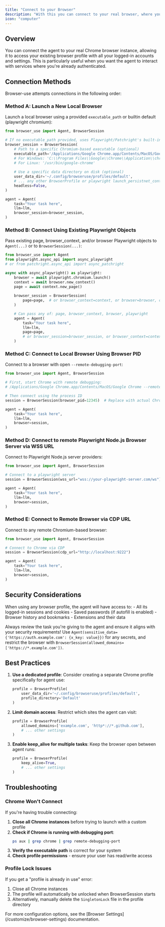 ```yaml
---
title: "Connect to your Browser"
description: "With this you can connect to your real browser, where you are logged in with all your accounts."
icon: "computer"
---
```


## Overview

You can connect the agent to your real Chrome browser instance, allowing it to access your existing browser profile with all your logged-in accounts and settings. This is particularly useful when you want the agent to interact with services where you're already authenticated.

## Connection Methods

Browser-use attempts connections in the following order:

### Method A: Launch a New Local Browser

Launch a local browser using a provided `executable_path` or builtin default (playwright chromium):

```python
from browser_use import Agent, BrowserSession

# If no executable_path provided, uses Playwright/Patchright's built-in Chromium
browser_session = BrowserSession(
    # Path to a specific Chromium-based executable (optional)
    executable_path='/Applications/Google Chrome.app/Contents/MacOS/Google Chrome',  # macOS
    # For Windows: 'C:\\Program Files\\Google\\Chrome\\Application\\chrome.exe'
    # For Linux: '/usr/bin/google-chrome'
    
    # Use a specific data directory on disk (optional)
    user_data_dir='~/.config/browseruse/profiles/default',
    # ... any other BrowserProfile or playwright launch_persistnet_context config...
    headless=False,
)

agent = Agent(
    task="Your task here",
    llm=llm,
    browser_session=browser_session,
)
```

### Method B: Connect Using Existing Playwright Objects

Pass existing page, browser_context, and/or browser Playwright objects to `Agent(...)` or to `BrowserSession(...)`:

```python
from browser_use import Agent
from playwright.async_api import async_playwright
# or from patchright.async_api import async_patchright

async with async_playwright() as playwright:
    browser = await playwright.chromium.launch()
    context = await browser.new_context()
    page = await context.new_page()
    
    browser_session = BrowserSession(
        page=page,  # or browser_context=context, or browser=browser, or playwright=playwright
    )

    # Can pass any of: page, browser_context, browser, playwright
    agent = Agent(
        task="Your task here",
        llm=llm,
        page=page,
        # or browser_session=browser_session, or browser_context=context, or browser=browser
    )
```

### Method C: Connect to Local Browser Using Browser PID

Connect to a browser with open `--remote-debugging-port`:

```python
from browser_use import Agent, BrowserSession

# First, start Chrome with remote debugging:
# /Applications/Google Chrome.app/Contents/MacOS/Google Chrome --remote-debugging-port=9242

# Then connect using the process ID
session = BrowserSession(browser_pid=12345)  # Replace with actual Chrome PID

agent = Agent(
    task="Your task here",
    llm=llm,
    browser=session,
)
```

### Method D: Connect to remote Playwright Node.js Browser Server via WSS URL

Connect to Playwright Node.js server providers:

```python
from browser_use import Agent, BrowserSession

# Connect to a playwright server
session = BrowserSession(wss_url="wss://your-playwright-server.com/ws")

agent = Agent(
    task="Your task here",
    llm=llm,
    browser=session,
)
```

### Method E: Connect to Remote Browser via CDP URL

Connect to any remote Chromium-based browser:

```python
from browser_use import Agent, BrowserSession

# Connect to Chrome via CDP
session = BrowserSession(cdp_url="http://localhost:9222")

agent = Agent(
    task="Your task here",
    llm=llm,
    browser=session,
)
```



## Security Considerations

<Warning>
  When using any browser profile, the agent will have access to:
  - All its logged-in sessions and cookies
  - Saved passwords (if autofill is enabled)
  - Browser history and bookmarks
  - Extensions and their data
  
  Always review the task you're giving to the agent and ensure it aligns with your security requirements!
  Use `Agent(sensitive_data={'https://auth.example.com': {x_key: value}})` for any secrets, and restrict the browser with `BrowserSession(allowed_domains=['https://*.example.com'])`.
</Warning>

## Best Practices

1. **Use a dedicated profile**: Consider creating a separate Chrome profile specifically for agent use:
   ```python
   profile = BrowserProfile(
       user_data_dir='~/.config/browseruse/profiles/default',
       profile_directory='Default'
   )
   ```

2. **Limit domain access**: Restrict which sites the agent can visit:
   ```python
   profile = BrowserProfile(
       allowed_domains=['example.com', 'http*://*.github.com'],
       # ... other settings
   )
   ```

3. **Enable keep_alive for multiple tasks**: Keep the browser open between agent runs:
   ```python
   profile = BrowserProfile(
       keep_alive=True,
       # ... other settings
   )
   ```

## Troubleshooting

### Chrome Won't Connect

If you're having trouble connecting:

1. **Close all Chrome instances** before trying to launch with a custom profile
2. **Check if Chrome is running with debugging port**:
   ```bash
   ps aux | grep chrome | grep remote-debugging-port
   ```
3. **Verify the executable path** is correct for your system
4. **Check profile permissions** - ensure your user has read/write access

### Profile Lock Issues

If you get a "profile is already in use" error:

1. Close all Chrome instances
2. The profile will automatically be unlocked when BrowserSession starts
3. Alternatively, manually delete the `SingletonLock` file in the profile directory

<Note>
  For more configuration options, see the [Browser Settings](/customize/browser-settings) documentation.
</Note>
